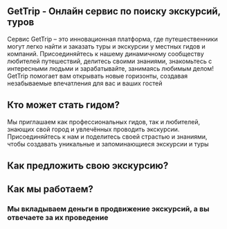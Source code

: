 
## GetTrip - Онлайн сервис по поиску экскурсий, туров

Сервис GetTrip – это инновационная платформа, где путешественники могут легко найти и заказать туры и экскурсии у местных гидов и компаний. 
Присоединяйтесь к нашему динамичному сообществу любителей путешествий, делитесь своими знаниями, знакомьтесь с интересными людьми и зарабатывайте, занимаясь любимым делом! 
GetTrip помогает вам открывать новые горизонты, создавая незабываемые впечатления для вас и ваших гостей

## Кто может стать гидом?

Мы приглашаем как профессиональных гидов, так и любителей, знающих свой город и увлечённых проводить экскурсии. 
Присоединяйтесь к нам и поделитесь своей страстью и знаниями, чтобы создавать уникальные и запоминающиеся экскурсии и туры

## Как предложить свою экскурсию?

<OfferTourItem
	icon="ImageUp"
	label="Отправка тура"
	description="Мы придаем особое значение ясной концепции экскурсии, которая отражает ваш уникальный взгляд на город., место проведения экскурсии"
/>
<OfferTourItem
	icon="PhoneIncoming"
	label="Звонок"
	description="Мы проведем звонок для обсуждения ключевых идей, содержания экскурсии и условий сотрудничества"
/>
<OfferTourItem
	icon="BookUp"
	label="Размещение на сайте"
	description="Мы создадим описание экскурсии, которое максимально привлечет внимание клиентов, и опубликуем информацию на нашем сайте для максимальной доступности"
/>

<NextStep />

## Как мы работаем?

<HowWeAreWorking
	label="Размещение ваших предложений на нашем сайте бесплатно"
	description="Мы тщательно подходим к выбору экскурсий, публикуя только те, которые отвечают актуальному спросу"
/>
<HowWeAreWorking
	label="Комиссия с продажи ваших экскурсий"
	description="Мы тщательно подходим к выбору экскурсий, публикуя только те, которые отвечают актуальному спросу"
/>

###	Мы вкладываем деньги в продвижение экскурсий, а вы отвечаете за их проведение

<NextStep />